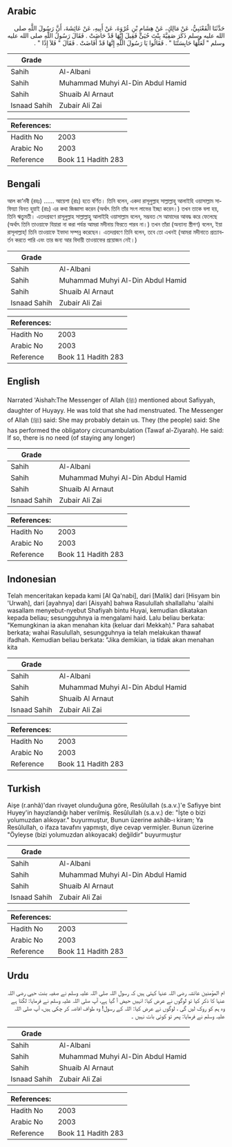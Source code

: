 ## Arabic


<div dir="rtl" lang="ar" style={{fontSize:'larger',backgroundColor:'#f8f9fa',padding:20}}>
حَدَّثَنَا الْقَعْنَبِيُّ، عَنْ مَالِكٍ، عَنْ هِشَامِ بْنِ عُرْوَةَ، عَنْ أَبِيهِ، عَنْ عَائِشَةَ، أَنَّ رَسُولَ اللَّهِ صلى الله عليه وسلم ذَكَرَ صَفِيَّةَ بِنْتَ حُيَىٍّ فَقِيلَ إِنَّهَا قَدْ حَاضَتْ ‏.‏ فَقَالَ رَسُولُ اللَّهِ صلى الله عليه وسلم ‏"‏ لَعَلَّهَا حَابِسَتُنَا ‏"‏ ‏.‏ فَقَالُوا يَا رَسُولَ اللَّهِ إِنَّهَا قَدْ أَفَاضَتْ ‏.‏ فَقَالَ ‏"‏ فَلاَ إِذًا ‏"‏ ‏.‏
</div>
<div style={{backgroundColor:'#f8f9fa',padding:20, marginBottom: 10}}><table> <thead> <tr> <th>Grade</th> <th></th> </tr> </thead> <tbody> <tr><td>Sahih</td><td>Al-Albani</td></tr><tr><td>Sahih</td><td>Muhammad Muhyi Al-Din Abdul Hamid</td></tr><tr><td>Sahih</td><td>Shuaib Al Arnaut</td></tr><tr><td>Isnaad Sahih</td><td>Zubair Ali Zai</td></tr></tbody></table><table> <thead> <tr> <th>References:</th> <th></th> </tr> </thead> <tbody><tr><td>Hadith No</td><td>2003</td></tr><tr><td>Arabic No</td><td>2003</td></tr><tr><td>Reference</td><td>Book 11 Hadith 283</td></tr></tbody></table></div>

## Bengali


<div dir="ltr" lang="bn" style={{fontSize:'larger',backgroundColor:'#f8f9fa',padding:20}}>
আল কা‘নবী (রহঃ) ...... আয়েশা (রাঃ) হতে বর্ণিত। তিনি বলেন, একদা রাসূলুল্লাহ সাল্লাল্লাহু আলাইহি ওয়াসাল্লাম সাফিয়্যা বিনত হুয়াই (রাঃ) এর কথা জিজ্ঞাসা করেন (অর্থাৎ তিনি তাঁর সংগ লাভের ইচ্ছা করেন।) তখন তাকে বলা হয়, তিনি ঋতুমতী। এতদশ্রবণে রাসূলুল্লাহ সাল্লাল্লাহু আলাইহি ওয়াসাল্লাম বলেন, সম্ভবত সে আমাদের আবদ্ধ করে ফেলেছে (অর্থাৎ তিনি তাওয়াফে যিয়ারা না করা পর্যন্ত আমরা মদীনায় ফিরতে পারব না।) তখন তাঁরা (অন্যান্য স্ত্রীগণ) বলেন, ইয়া রাসূলাল্লাহ্! তিনি তাওয়াফে ইফাদা সম্পন্ন করেছেন। এতদশ্রবণে তিনি বলেন, তবে তো এখনই (আমরা মদীনাতে প্রত্যাবর্তন করতে পারি এবং তার জন্য আর বিদায়ী তাওয়াফের প্রয়োজন নেই।)
</div>
<div style={{backgroundColor:'#f8f9fa',padding:20, marginBottom: 10}}><table> <thead> <tr> <th>Grade</th> <th></th> </tr> </thead> <tbody> <tr><td>Sahih</td><td>Al-Albani</td></tr><tr><td>Sahih</td><td>Muhammad Muhyi Al-Din Abdul Hamid</td></tr><tr><td>Sahih</td><td>Shuaib Al Arnaut</td></tr><tr><td>Isnaad Sahih</td><td>Zubair Ali Zai</td></tr></tbody></table><table> <thead> <tr> <th>References:</th> <th></th> </tr> </thead> <tbody><tr><td>Hadith No</td><td>2003</td></tr><tr><td>Arabic No</td><td>2003</td></tr><tr><td>Reference</td><td>Book 11 Hadith 283</td></tr></tbody></table></div>

## English


<div dir="ltr" lang="en" style={{fontSize:'larger',backgroundColor:'#f8f9fa',padding:20}}>
Narrated 'Aishah:The Messenger of Allah (ﷺ) mentioned about Safiyyah, daughter of Huyayy. He was told that she had menstruated. The Messenger of Allah (ﷺ) said: She may probably detain us. They (the people) said: She has performed the obligatory circumambulation (Tawaf al-Ziyarah). He said: If so, there is no need (of staying any longer)
</div>
<div style={{backgroundColor:'#f8f9fa',padding:20, marginBottom: 10}}><table> <thead> <tr> <th>Grade</th> <th></th> </tr> </thead> <tbody> <tr><td>Sahih</td><td>Al-Albani</td></tr><tr><td>Sahih</td><td>Muhammad Muhyi Al-Din Abdul Hamid</td></tr><tr><td>Sahih</td><td>Shuaib Al Arnaut</td></tr><tr><td>Isnaad Sahih</td><td>Zubair Ali Zai</td></tr></tbody></table><table> <thead> <tr> <th>References:</th> <th></th> </tr> </thead> <tbody><tr><td>Hadith No</td><td>2003</td></tr><tr><td>Arabic No</td><td>2003</td></tr><tr><td>Reference</td><td>Book 11 Hadith 283</td></tr></tbody></table></div>

## Indonesian


<div dir="ltr" lang="id" style={{fontSize:'larger',backgroundColor:'#f8f9fa',padding:20}}>
Telah menceritakan kepada kami [Al Qa'nabi], dari [Malik] dari [Hisyam bin 'Urwah], dari [ayahnya] dari [Aisyah] bahwa Rasulullah shallallahu 'alaihi wasallam menyebut-nyebut Shafiyah bintu Huyai, kemudian dikatakan kepada beliau; sesungguhnya ia mengalami haid. Lalu beliau berkata: "Kemungkinan ia akan menahan kita (keluar dari Mekkah)." Para sahabat berkata; wahai Rasulullah, sesungguhnya ia telah melakukan thawaf ifadhah. Kemudian beliau berkata: "Jika demikian, ia tidak akan menahan kita
</div>
<div style={{backgroundColor:'#f8f9fa',padding:20, marginBottom: 10}}><table> <thead> <tr> <th>Grade</th> <th></th> </tr> </thead> <tbody> <tr><td>Sahih</td><td>Al-Albani</td></tr><tr><td>Sahih</td><td>Muhammad Muhyi Al-Din Abdul Hamid</td></tr><tr><td>Sahih</td><td>Shuaib Al Arnaut</td></tr><tr><td>Isnaad Sahih</td><td>Zubair Ali Zai</td></tr></tbody></table><table> <thead> <tr> <th>References:</th> <th></th> </tr> </thead> <tbody><tr><td>Hadith No</td><td>2003</td></tr><tr><td>Arabic No</td><td>2003</td></tr><tr><td>Reference</td><td>Book 11 Hadith 283</td></tr></tbody></table></div>

## Turkish


<div dir="ltr" lang="tr" style={{fontSize:'larger',backgroundColor:'#f8f9fa',padding:20}}>
Aişe (r.anhâ)'dan rivayet olunduğuna göre, Resûlullah (s.a.v.)'e Safiyye bint Huyey'in hayızlandığı haber verilmiş. Resûlul­lah (s.a.v.) de: "İşte o bizi yolumuzdan alıkoyar." buyurmuştur, Bunun üzerine ashâb-ı kiram; Ya Resûlullah, o ifaza tavafını yapmıştı, diye cevap vermişler. Bunun üzerine "Öyleyse (bizi yolumuzdan alıkoyacak) değildir" buyurmuştur
</div>
<div style={{backgroundColor:'#f8f9fa',padding:20, marginBottom: 10}}><table> <thead> <tr> <th>Grade</th> <th></th> </tr> </thead> <tbody> <tr><td>Sahih</td><td>Al-Albani</td></tr><tr><td>Sahih</td><td>Muhammad Muhyi Al-Din Abdul Hamid</td></tr><tr><td>Sahih</td><td>Shuaib Al Arnaut</td></tr><tr><td>Isnaad Sahih</td><td>Zubair Ali Zai</td></tr></tbody></table><table> <thead> <tr> <th>References:</th> <th></th> </tr> </thead> <tbody><tr><td>Hadith No</td><td>2003</td></tr><tr><td>Arabic No</td><td>2003</td></tr><tr><td>Reference</td><td>Book 11 Hadith 283</td></tr></tbody></table></div>

## Urdu


<div dir="rtl" lang="ur" style={{fontSize:'larger',backgroundColor:'#f8f9fa',padding:20}}>
ام المؤمنین عائشہ رضی اللہ عنہا کہتی ہیں کہ رسول اللہ صلی اللہ علیہ وسلم نے صفیہ بنت حیي رضی اللہ عنہا کا ذکر کیا تو لوگوں نے عرض کیا: انہیں حیض آ گیا ہے، آپ صلی اللہ علیہ وسلم نے فرمایا: لگتا ہے وہ ہم کو روک لیں گی ، لوگوں نے عرض کیا: اللہ کے رسول! وہ طواف افاضہ کر چکی ہیں، آپ صلی اللہ علیہ وسلم نے فرمایا: پھر تو کوئی بات نہیں ۔
</div>
<div style={{backgroundColor:'#f8f9fa',padding:20, marginBottom: 10}}><table> <thead> <tr> <th>Grade</th> <th></th> </tr> </thead> <tbody> <tr><td>Sahih</td><td>Al-Albani</td></tr><tr><td>Sahih</td><td>Muhammad Muhyi Al-Din Abdul Hamid</td></tr><tr><td>Sahih</td><td>Shuaib Al Arnaut</td></tr><tr><td>Isnaad Sahih</td><td>Zubair Ali Zai</td></tr></tbody></table><table> <thead> <tr> <th>References:</th> <th></th> </tr> </thead> <tbody><tr><td>Hadith No</td><td>2003</td></tr><tr><td>Arabic No</td><td>2003</td></tr><tr><td>Reference</td><td>Book 11 Hadith 283</td></tr></tbody></table></div>